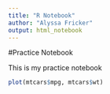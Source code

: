 ```yaml
---
title: "R Notebook"
author: "Alyssa Fricker"
output: html_notebook
---
```


#Practice Notebook

This is my practice notebook 

```r
plot(mtcars$mpg, mtcars$wt)
```